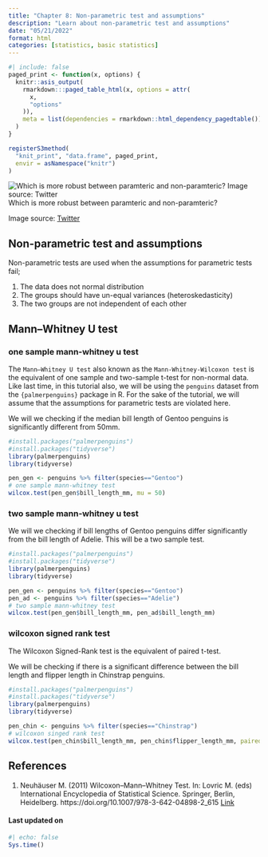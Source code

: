 ```yaml
---
title: "Chapter 8: Non-parametric test and assumptions"
description: "Learn about non-parametric test and assumptions"
date: "05/21/2022"
format: html
categories: [statistics, basic statistics]
---
```


```r
#| include: false
paged_print <- function(x, options) {
  knitr::asis_output(
    rmarkdown:::paged_table_html(x, options = attr(
      x,
      "options"
    )),
    meta = list(dependencies = rmarkdown::html_dependency_pagedtable())
  )
}

registerS3method(
  "knit_print", "data.frame", paged_print,
  envir = asNamespace("knitr")
)
```

::: {layout-ncol="1"}
![Which is more robust between paramteric and non-paramteric? Image source: [Twitter](https://twitter.com/v_matzek/status/1376959858042306562)](images/para.jpg){.preview-image} Which is more robust between paramteric and non-paramteric?

Image source: [Twitter](https://twitter.com/v_matzek/status/1376959858042306562)
:::

## Non-parametric test and assumptions

Non-parametric tests are used when the assumptions for parametric tests fail;

1.  The data does not normal distribution
2.  The groups should have un-equal variances (heteroskedasticity)
3.  The two groups are not independent of each other

## Mann--Whitney U test

### one sample mann-whitney u test

The `Mann–Whitney U test` also known as the `Mann-Whitney-Wilcoxon test` is the equivalent of one sample and two-sample t-test for non-normal data. Like last time, in this tutorial also, we will be using the `penguins` dataset from the `{palmerpenguins}` package in R. For the sake of the tutorial, we will assume that the assumptions for parametric tests are violated here.

We will we checking if the median bill length of Gentoo penguins is significantly different from 50mm.

```r
#install.packages("palmerpenguins")
#install.packages("tidyverse")
library(palmerpenguins)
library(tidyverse)

pen_gen <- penguins %>% filter(species=="Gentoo")
# one sample mann-whitney test
wilcox.test(pen_gen$bill_length_mm, mu = 50)
```

### two sample mann-whitney u test

We will we checking if bill lengths of Gentoo penguins differ significantly from the bill length of Adelie. This will be a two sample test.

```r
#install.packages("palmerpenguins")
#install.packages("tidyverse")
library(palmerpenguins)
library(tidyverse)

pen_gen <- penguins %>% filter(species=="Gentoo")
pen_ad <- penguins %>% filter(species=="Adelie")
# two sample mann-whitney test
wilcox.test(pen_gen$bill_length_mm, pen_ad$bill_length_mm)
```

### wilcoxon signed rank test

The Wilcoxon Signed-Rank test is the equivalent of paired t-test.

We will be checking if there is a significant difference between the bill length and flipper length in Chinstrap penguins.

```r
#install.packages("palmerpenguins")
#install.packages("tidyverse")
library(palmerpenguins)
library(tidyverse)

pen_chin <- penguins %>% filter(species=="Chinstrap")
# wilcoxon singed rank test
wilcox.test(pen_chin$bill_length_mm, pen_chin$flipper_length_mm, paired = T)
```

## References

1.  Neuhäuser M. (2011) Wilcoxon--Mann--Whitney Test. In: Lovric M. (eds) International Encyclopedia of Statistical Science. Springer, Berlin, Heidelberg. https://doi.org/10.1007/978-3-642-04898-2_615 [Link](https://link.springer.com/referenceworkentry/10.1007/978-3-642-04898-2_615)

#### Last updated on {.unnumbered .unlisted}

```r
#| echo: false
Sys.time()
```

<a hidden href="https://info.flagcounter.com/ynrK"><img src="https://s11.flagcounter.com/count2/ynrK/bg_000000/txt_FFFFFF/border_F0F0F0/columns_5/maxflags_25/viewers_0/labels_1/pageviews_1/flags_0/percent_0/" alt="Flag Counter" border="0"/></a>
